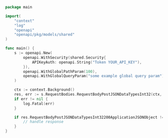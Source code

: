 ```go showLineNumbers copy filename="Request Body Post Json Data Types Int32 usage example"
package main

import(
	"context"
	"log"
	"openapi"
	"openapi/pkg/models/shared"
)

func main() {
    s := openapi.New(
        openapi.WithSecurity(shared.Security{
            APIKeyAuth: openapi.String("Token YOUR_API_KEY"),
        }),
        openapi.WithGlobalPathParam(100),
        openapi.WithGlobalQueryParam("some example global query param"),
    )

    ctx := context.Background()
    res, err := s.RequestBodies.RequestBodyPostJSONDataTypesInt32(ctx, 115661)
    if err != nil {
        log.Fatal(err)
    }

    if res.RequestBodyPostJSONDataTypesInt32200ApplicationJSONObject != nil {
        // handle response
    }
}
```
